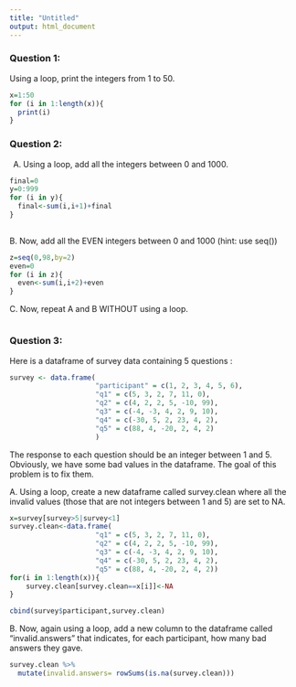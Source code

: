 ```yaml
---
title: "Untitled"
output: html_document
---
```





### Question 1:

Using a loop, print the integers from 1 to 50. 
```r
x=1:50
for (i in 1:length(x)){
  print(i)
}

```


### Question 2:

A.  Using a loop, add all the integers between 0 and 1000.
```r
final=0
y=0:999
for (i in y){
  final<-sum(i,i+1)+final
}
 
```


B. Now, add all the EVEN integers between 0 and 1000 (hint: use seq())
```r
z=seq(0,98,by=2)
even=0
for (i in z){
  even<-sum(i,i+2)+even
}
```


C. Now, repeat A and B WITHOUT using a loop.
```r

```


### Question 3:

Here is a dataframe of survey data containing 5 questions :

```r
survey <- data.frame(
                     "participant" = c(1, 2, 3, 4, 5, 6),
                     "q1" = c(5, 3, 2, 7, 11, 0),
                     "q2" = c(4, 2, 2, 5, -10, 99),
                     "q3" = c(-4, -3, 4, 2, 9, 10),
                     "q4" = c(-30, 5, 2, 23, 4, 2),
                     "q5" = c(88, 4, -20, 2, 4, 2)
                     )
```
The response to each question should be an integer between 1 and 5. Obviously, we have some bad values in the dataframe. The goal of this problem is to fix them.

A. Using a loop, create a new dataframe called survey.clean where all the invalid values (those that are not integers between 1 and 5) are set to NA.
```r
x=survey[survey>5|survey<1]
survey.clean<-data.frame(
                     "q1" = c(5, 3, 2, 7, 11, 0),
                     "q2" = c(4, 2, 2, 5, -10, 99),
                     "q3" = c(-4, -3, 4, 2, 9, 10),
                     "q4" = c(-30, 5, 2, 23, 4, 2),
                     "q5" = c(88, 4, -20, 2, 4, 2))
for(i in 1:length(x)){ 
    survey.clean[survey.clean==x[i]]<-NA
}

cbind(survey$participant,survey.clean)

```


B. Now, again using a loop, add a new column to the dataframe called “invalid.answers” that indicates, for each participant, how many bad answers they gave.

```r
survey.clean %>%
  mutate(invalid.answers= rowSums(is.na(survey.clean)))
```

